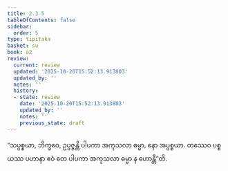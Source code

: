 ```yaml
---
title: 2.3.5
tableOfContents: false
sidebar:
  order: 5
type: tipitaka
basket: su
book: a2
review:
  current: review
  updated: '2025-10-20T15:52:13.913803'
  updated_by: ''
  notes: ''
  history:
  - state: review
    date: '2025-10-20T15:52:13.913803'
    updated_by: ''
    notes: ''
    previous_state: draft
---
```



<DynamicBreadcrumb />


<ReviewStatus review={frontmatter.review} showDetails={true} />

<HypothesisAnnotation frontmatter={frontmatter} />

<Division number="82" book="a2" e="ch" v="15" p="81">

<Paragraph number="163" book="a2">
“သပ္ပစ္စယာ, ဘိက္ခဝေ, ဥပ္ပဇ္ဇန္တိ ပါပကာ အကုသလာ ဓမ္မာ, နော အပ္ပစ္စယာ. တဿေဝ ပစ္စယဿ ပဟာနာ ဧဝံ တေ ပါပကာ အကုသလာ ဓမ္မာ န ဟောန္တီ”တိ.
</Paragraph>
</Division>